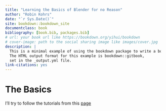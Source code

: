 ```yaml
---
title: "Learning the Basics of Blender for no Reason"
author: "Robin Kohrs"
date: "`r Sys.Date()`"
site: bookdown::bookdown_site
documentclass: book
bibliography: [book.bib, packages.bib]
# url: your book url like https://bookdown.org/yihui/bookdown
# cover-image: path to the social sharing image like images/cover.jpg
description: |
  This is a minimal example of using the bookdown package to write a book.
  The HTML output format for this example is bookdown::gitbook,
  set in the _output.yml file.
link-citations: yes
---
```


# The Basics

I'll try to follow the tutorials from this [page](https://www.youtube.com/watch?v=NyJWoyVx_XI&list=PLjEaoINr3zgEq0u2MzVgAaHEBt--xLB6U)





